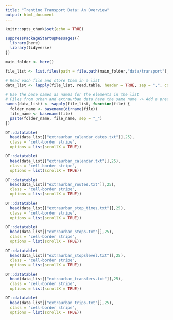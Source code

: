 ```yaml
---
title: "Trentino Transport Data: An Overview"
output: html_document
---
```


```r
knitr::opts_chunk$set(echo = TRUE)
```

```r
suppressPackageStartupMessages({
  library(here)
  library(tidyverse)
})

main_folder <- here()
```

```r
file_list <- list.files(path = file.path(main_folder,"data/transport"), pattern = ".txt", full.names = TRUE, recursive = TRUE)

# Read each file and store them in a list
data_list <- lapply(file_list, read.table, header = TRUE, sep = ",", colClasses = "character", quote = "")

# Use the base names as names for the elements in the list
# Files from urban and extraurban data have the same name -> Add a prefix to each file name based on the folder it’s in
names(data_list) <- sapply(file_list, function(file) {
  folder_name <- basename(dirname(file))
  file_name <- basename(file)
  paste(folder_name, file_name, sep = "_")
})

```

```r
DT::datatable(
  head(data_list[["extraurban_calendar_dates.txt"]],25),
  class = "cell-border stripe",
  options = list(scrollX = TRUE))
```

```r
DT::datatable(
  head(data_list[["extraurban_calendar.txt"]],25),
  class = "cell-border stripe",
  options = list(scrollX = TRUE))
```
```r
DT::datatable(
  head(data_list[["extraurban_routes.txt"]],25),
  class = "cell-border stripe",
  options = list(scrollX = TRUE))
```


```r
DT::datatable(
  head(data_list[["extraurban_stop_times.txt"]],25),
  class = "cell-border stripe",
  options = list(scrollX = TRUE))
```

```r
DT::datatable(
  head(data_list[["extraurban_stops.txt"]],25),
  class = "cell-border stripe",
  options = list(scrollX = TRUE))
```

```r
DT::datatable(
  head(data_list[["extraurban_stopslevel.txt"]],25),
  class = "cell-border stripe",
  options = list(scrollX = TRUE))
```

```r
DT::datatable(
  head(data_list[["extraurban_transfers.txt"]],25),
  class = "cell-border stripe",
  options = list(scrollX = TRUE))
```

```r
DT::datatable(
  head(data_list[["extraurban_trips.txt"]],25),
  class = "cell-border stripe",
  options = list(scrollX = TRUE))
```
